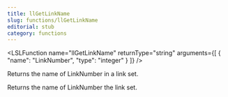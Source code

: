 ```yaml
---
title: llGetLinkName
slug: functions/llGetLinkName
editorial: stub
category: functions
---
```


<LSLFunction
	name="llGetLinkName"
	returnType="string"
	arguments={[
	{
		"name": "LinkNumber",
		"type": "integer"
	}
]}
/>

Returns the name of LinkNumber in a link set.

Returns the name of LinkNumber the link set.
